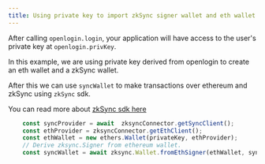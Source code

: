 ```yaml
---
title: Using private key to import zkSync signer wallet and eth wallet
---
```


After calling `openlogin.login`, your application will
have access to the user's private key at `openlogin.privKey`.

In this example, we are  using private key derived from openlogin
to create an eth wallet and a zkSync wallet.

After this we can use `syncWallet` to make transactions over ethereum and zkSync
using `zkSync` sdk.

You can read more about [zkSync sdk here](https://zksync.io/api/sdk/js/tutorial.html#creating-a-wallet)

```js
    const syncProvider = await  zksyncConnector.getSyncClient();
    const ethProvider = zksyncConnector.getEthClient();
    const ethWallet = new ethers.Wallet(privateKey, ethProvider);
    // Derive zksync.Signer from ethereum wallet.
    const syncWallet = await zksync.Wallet.fromEthSigner(ethWallet, syncProvider);
```

